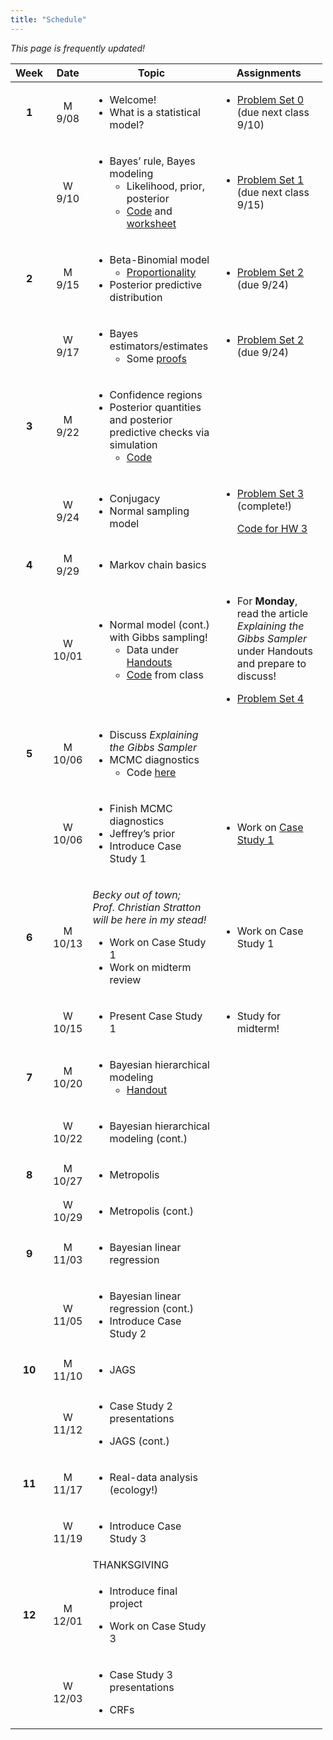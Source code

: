 ```yaml
---
title: "Schedule"
---
```


*This page is frequently updated!*

+---------+---------+-------------------------------------------------------------------------------------------------+------------------------------------------------------------------------------------------------------------+
| Week    | Date    | Topic                                                                                           | Assignments                                                                                                |
+:=======:+:=======:+=================================================================================================+============================================================================================================+
| **1**   | M 9/08  | -   Welcome!                                                                                    | -   [Problem Set 0](homework/review.pdf) (due next class 9/10)                                             |
|         |         | -   What is a statistical model?                                                                |                                                                                                            |
+---------+---------+-------------------------------------------------------------------------------------------------+------------------------------------------------------------------------------------------------------------+
|         | W 9/10  | -   Bayes' rule, Bayes modeling                                                                 | -   [Problem Set 1](homework/412_hw1.pdf) (due next class 9/15)                                            |
|         |         |     -   Likelihood, prior, posterior                                                            |                                                                                                            |
|         |         |     -   [Code](code/binom_discrete_prior.qmd) and [worksheet](handouts/binom_prob_discrete.pdf) |                                                                                                            |
+---------+---------+-------------------------------------------------------------------------------------------------+------------------------------------------------------------------------------------------------------------+
| **2**   | M 9/15  | -   Beta-Binomial model                                                                         | -   [Problem Set 2](homework/412_hw2.pdf) (due 9/24)                                                       |
|         |         |     -   [Proportionality](code/proportionality.qmd)                                             |                                                                                                            |
|         |         | -   Posterior predictive distribution                                                           |                                                                                                            |
+---------+---------+-------------------------------------------------------------------------------------------------+------------------------------------------------------------------------------------------------------------+
|         | W 9/17  | -   Bayes estimators/estimates                                                                  | -   [Problem Set 2](homework/412_hw2.pdf) (due 9/24)                                                       |
|         |         |     -   Some [proofs](handouts/bayes_est.qmd)                                                   |                                                                                                            |
+---------+---------+-------------------------------------------------------------------------------------------------+------------------------------------------------------------------------------------------------------------+
| **3**   | M 9/22  | -   Confidence regions                                                                          |                                                                                                            |
|         |         | -   Posterior quantities and posterior predictive checks via simulation                         |                                                                                                            |
|         |         |     -   [Code](code/post_pred_checks.qmd)                                                       |                                                                                                            |
+---------+---------+-------------------------------------------------------------------------------------------------+------------------------------------------------------------------------------------------------------------+
|         | W 9/24  | -   Conjugacy                                                                                   | -   [Problem Set 3](homework/412_hw3.pdf) (complete!)                                                      |
|         |         | -   Normal sampling model                                                                       |                                                                                                            |
|         |         |                                                                                                 |     [Code for HW 3](code/hpd_code.qmd)                                                                     |
+---------+---------+-------------------------------------------------------------------------------------------------+------------------------------------------------------------------------------------------------------------+
| **4**   | M 9/29  | -   Markov chain basics                                                                         |                                                                                                            |
+---------+---------+-------------------------------------------------------------------------------------------------+------------------------------------------------------------------------------------------------------------+
|         | W 10/01 | -   Normal model (cont.) with Gibbs sampling!                                                   | -   For **Monday**, read the article *Explaining the Gibbs Sampler* under Handouts and prepare to discuss! |
|         |         |     -   Data under [Handouts](handouts.qmd)                                                     |                                                                                                            |
|         |         |     -   [Code](code/gibbs_normal_model_walkthrough.qmd) from class                              | -   [Problem Set 4](homework/412_hw4.pdf)                                                                  |
+---------+---------+-------------------------------------------------------------------------------------------------+------------------------------------------------------------------------------------------------------------+
| **5**   | M 10/06 | -   Discuss *Explaining the Gibbs Sampler*                                                      |                                                                                                            |
|         |         | -   MCMC diagnostics                                                                            |                                                                                                            |
|         |         |     -   Code [here](code/mixture_normals.qmd)                                                   |                                                                                                            |
+---------+---------+-------------------------------------------------------------------------------------------------+------------------------------------------------------------------------------------------------------------+
|         | W 10/06 | -   Finish MCMC diagnostics                                                                     | -   Work on [Case Study 1](case_study.qmd)                                                                 |
|         |         | -   Jeffrey's prior                                                                             |                                                                                                            |
|         |         | -   Introduce Case Study 1                                                                      |                                                                                                            |
+---------+---------+-------------------------------------------------------------------------------------------------+------------------------------------------------------------------------------------------------------------+
| **6**   | M 10/13 | *Becky out of town; Prof. Christian Stratton will be here in my stead!*                         | -   Work on Case Study 1                                                                                   |
|         |         |                                                                                                 |                                                                                                            |
|         |         | -   Work on Case Study 1                                                                        |                                                                                                            |
|         |         | -   Work on midterm review                                                                      |                                                                                                            |
+---------+---------+-------------------------------------------------------------------------------------------------+------------------------------------------------------------------------------------------------------------+
|         | W 10/15 | -   Present Case Study 1                                                                        | -   Study for midterm!                                                                                     |
+---------+---------+-------------------------------------------------------------------------------------------------+------------------------------------------------------------------------------------------------------------+
| **7**   | M 10/20 | -   Bayesian hierarchical modeling                                                              |                                                                                                            |
|         |         |     -   [Handout](code/hierarchical_normal_schools.qmd)                                         |                                                                                                            |
+---------+---------+-------------------------------------------------------------------------------------------------+------------------------------------------------------------------------------------------------------------+
|         | W 10/22 | -   Bayesian hierarchical modeling (cont.)                                                      |                                                                                                            |
+---------+---------+-------------------------------------------------------------------------------------------------+------------------------------------------------------------------------------------------------------------+
| **8**   | M 10/27 | -   Metropolis                                                                                  |                                                                                                            |
+---------+---------+-------------------------------------------------------------------------------------------------+------------------------------------------------------------------------------------------------------------+
|         | W 10/29 | -   Metropolis (cont.)                                                                          |                                                                                                            |
+---------+---------+-------------------------------------------------------------------------------------------------+------------------------------------------------------------------------------------------------------------+
| **9**   | M 11/03 | -   Bayesian linear regression                                                                  |                                                                                                            |
+---------+---------+-------------------------------------------------------------------------------------------------+------------------------------------------------------------------------------------------------------------+
|         | W 11/05 | -   Bayesian linear regression (cont.)                                                          |                                                                                                            |
|         |         | -   Introduce Case Study 2                                                                      |                                                                                                            |
+---------+---------+-------------------------------------------------------------------------------------------------+------------------------------------------------------------------------------------------------------------+
| **10**  | M 11/10 | -   JAGS                                                                                        |                                                                                                            |
+---------+---------+-------------------------------------------------------------------------------------------------+------------------------------------------------------------------------------------------------------------+
|         | W 11/12 | -   Case Study 2 presentations                                                                  |                                                                                                            |
|         |         |                                                                                                 |                                                                                                            |
|         |         | -   JAGS (cont.)                                                                                |                                                                                                            |
+---------+---------+-------------------------------------------------------------------------------------------------+------------------------------------------------------------------------------------------------------------+
| **11**  | M 11/17 | -   Real-data analysis (ecology!)                                                               |                                                                                                            |
+---------+---------+-------------------------------------------------------------------------------------------------+------------------------------------------------------------------------------------------------------------+
|         | W 11/19 | -   Introduce Case Study 3                                                                      |                                                                                                            |
+---------+---------+-------------------------------------------------------------------------------------------------+------------------------------------------------------------------------------------------------------------+
|         |         | THANKSGIVING                                                                                    |                                                                                                            |
+---------+---------+-------------------------------------------------------------------------------------------------+------------------------------------------------------------------------------------------------------------+
| **12**  | M 12/01 | -   Introduce final project                                                                     |                                                                                                            |
|         |         |                                                                                                 |                                                                                                            |
|         |         | -   Work on Case Study 3                                                                        |                                                                                                            |
+---------+---------+-------------------------------------------------------------------------------------------------+------------------------------------------------------------------------------------------------------------+
|         | W 12/03 | -   Case Study 3 presentations                                                                  |                                                                                                            |
|         |         |                                                                                                 |                                                                                                            |
|         |         | -   CRFs                                                                                        |                                                                                                            |
+---------+---------+-------------------------------------------------------------------------------------------------+------------------------------------------------------------------------------------------------------------+
